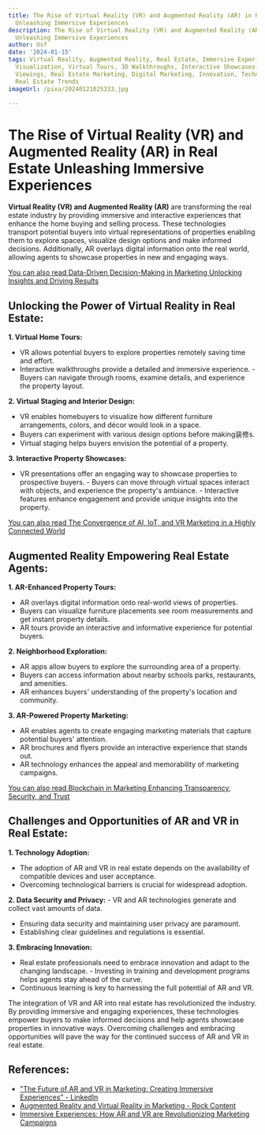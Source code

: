 ```yaml
---
title: The Rise of Virtual Reality (VR) and Augmented Reality (AR) in Real Estate
  Unleashing Immersive Experiences
description: The Rise of Virtual Reality (VR) and Augmented Reality (AR) in Real Estate
  Unleashing Immersive Experiences
author: Usf
date: '2024-01-15'
tags: Virtual Reality, Augmented Reality, Real Estate, Immersive Experiences, Property
  Visualization, Virtual Tours, 3D Walkthroughs, Interactive Showcases, Remote Property
  Viewings, Real Estate Marketing, Digital Marketing, Innovation, Technology Adoption,
  Real Estate Trends
imageUrl: /pixa/20240121025333.jpg

---
```

# The Rise of Virtual Reality (VR) and Augmented Reality (AR)  in Real Estate Unleashing Immersive Experiences

**Virtual Reality (VR) and Augmented  Reality (AR)**  are  transforming the  real estate industry by providing immersive and interactive experiences that enhance the home  buying and selling process. These technologies transport potential  buyers into virtual representations of properties enabling them  to explore spaces, visualize design options and make informed decisions. Additionally, AR overlays digital information onto  the real world, allowing agents to showcase properties in new and engaging ways.

[You can also read  Data-Driven Decision-Making in Marketing Unlocking Insights and  Driving Results](Data-Driven%20Decision-Making%20in%20Marketing%20Unlocking%20Insights%20and%20Driving%20Results)


## Unlocking the Power of Virtual Reality in Real Estate:

**1. Virtual Home Tours:**
   - VR allows  potential buyers to explore properties remotely saving time and effort.
   - Interactive walkthroughs provide a detailed and immersive experience.
    - Buyers can navigate through rooms, examine details, and experience the property layout.

**2.  Virtual Staging and Interior Design:**
   - VR enables homebuyers to visualize how different  furniture arrangements, colors, and décor would look in a space.
   - Buyers can experiment with various design options before making装修s.
   - Virtual staging helps buyers envision the potential  of a property.

**3. Interactive Property Showcases:**
   - VR presentations offer  an engaging way to showcase properties to prospective buyers.
    -  Buyers can move through virtual spaces interact with objects, and experience the property's ambiance.
    - Interactive features enhance engagement and provide  unique insights  into the property.

[You can  also read  The Convergence of AI, IoT, and VR  Marketing in  a Highly  Connected World](The%20Convergence%20of%20AI%2C%20IoT%2C%20and%20VR%20Marketing%20in%20a%20Highly%20Connected%20World)


## Augmented  Reality Empowering Real Estate Agents:

**1. AR-Enhanced Property Tours:**
   - AR overlays digital information onto real-world views of properties.
   - Buyers can visualize  furniture placements see room measurements and get instant property details.
   - AR tours provide an interactive and  informative experience for potential buyers.

**2. Neighborhood Exploration:**
   - AR apps allow buyers to explore the surrounding area of a property.
   - Buyers can  access information about nearby schools parks, restaurants, and amenities.
   - AR enhances buyers' understanding of the property's location and  community.

**3. AR-Powered Property  Marketing:**
   -  AR enables agents to create engaging marketing materials that capture potential buyers' attention.
   - AR brochures and flyers provide an interactive experience that  stands out.
   - AR technology enhances the appeal and memorability of marketing campaigns.

[You can also read Blockchain in  Marketing Enhancing  Transparency, Security, and Trust](Blockchain%20in%20Marketing%20Enhancing%20Transparency%2C%20Security%2C%20and%20Trust)


## Challenges and  Opportunities of AR and VR in Real Estate:

**1. Technology Adoption:**
   -  The adoption of AR and  VR in real estate depends on the availability of  compatible  devices and user acceptance.
   - Overcoming technological barriers is crucial for widespread adoption.

**2. Data  Security and Privacy:**
    - VR and AR technologies generate  and collect  vast  amounts of  data.
   - Ensuring data  security and maintaining user privacy are paramount.
   - Establishing clear guidelines and regulations is essential.

**3. Embracing Innovation:**
   - Real estate professionals need to embrace innovation and adapt  to the  changing landscape.
    - Investing in training and development programs  helps agents stay ahead of the curve.
   -  Continuous learning is key to harnessing the full potential of AR and VR.

The integration of VR and AR  into real estate has revolutionized the industry. By providing immersive and engaging experiences, these technologies empower  buyers to make informed decisions and help agents showcase properties in innovative ways. Overcoming  challenges and embracing opportunities will pave the way for  the continued success of AR and VR  in  real estate.

## References:
- ["The Future of AR and VR in Marketing: Creating Immersive Experiences" - LinkedIn](https://www.linkedin.com/pulse/future-ar-vr-marketing-creating-immersive-experiences-jalal-umer-ius9e?trk=article-ssr-frontend-pulse_more-articles_related-content-card)
- [Augmented Reality and Virtual Reality in Marketing - Rock Content](https://rockcontent.com/blog/virtual-and-augmented-reality-in-marketing/)
- [Immersive Experiences: How AR and VR are Revolutionizing Marketing Campaigns](https://www.linkedin.com/pulse/immersive-experiences-how-ar-vr-revolutionizing-marketing-campaigns)
